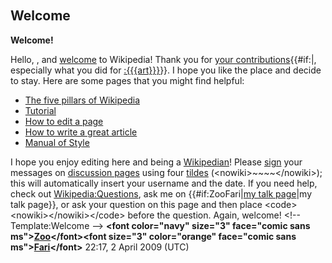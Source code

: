 <article id="22259467" title=User talk:Intheknow24>
	<talkpage id="22259467" title="User talk:Intheknow24">


== Welcome ==
'''Welcome!'''

Hello, {{BASEPAGENAME}}, and [[Wikipedia:Introduction|welcome]] to Wikipedia! Thank you for [[Special:Contributions/{{BASEPAGENAME}}|your contributions]]{{#if:|, especially what you did for [[:{{{art}}}]]}}. I hope you like the place and decide to stay. Here are some pages that you might find helpful:
*[[Wikipedia:Five pillars|The five pillars of Wikipedia]]
*[[Wikipedia:Tutorial|Tutorial]]
*[[Wikipedia:How to edit a page|How to edit a page]]
*[[Wikipedia:Article development|How to write a great article]]
*[[Wikipedia:Manual of Style|Manual of Style]]
I hope you enjoy editing here and being a [[Wikipedia:Wikipedians|Wikipedian]]! Please [[Wikipedia:Signatures|sign]] your messages on [[Wikipedia:talk page|discussion page]]s using four [[tilde]]s (&lt;nowiki&gt;~~~~&lt;/nowiki&gt;); this will automatically insert your username and the date. If you need help, check out [[Wikipedia:Questions]], ask me on {{#if:ZooFari|[[user talk:ZooFari|my talk page]]|my talk page}}, or ask your question on this page and then place &lt;code&gt;&lt;nowiki&gt;{{helpme}}&lt;/nowiki&gt;&lt;/code&gt; before the question. Again, welcome! &lt;!-- Template:Welcome --&gt; 
'''&lt;font color=&quot;navy&quot; size=&quot;3&quot; face=&quot;comic sans ms&quot;&gt;[[User:ZooFari|Zoo]]&lt;/font&gt;&lt;font size=&quot;3&quot; color=&quot;orange&quot; face=&quot;comic sans ms&quot;&gt;[[User:ZooFari|Fari]]&lt;/font&gt;''' 22:17, 2 April 2009 (UTC)
	</talkpage>
</article>